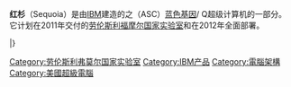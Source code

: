 {{unreferenced|time=2012-02-04T09:37:01+00:00}}
{{noteTA
|G1 = IT
}}
'''红杉'''（Sequoia）是由[[IBM|IBM]]建造的{{Link-en|美国国家核安全管理局|National Nuclear Security Administration}}之{{Link-en|高级仿真和计算计划|Advanced Simulation and Computing Program}}（ASC）[[蓝色基因|蓝色基因]]/ Q超级计算机的一部分。它计划在2011年交付的[[劳伦斯利福摩尔国家实验室|劳伦斯利福摩尔国家实验室]]和在2012年全面部署。

{{S-start}}
{{S-ach|rec}}
{{S-bef|before=[[京_(超级电脑)|京]]<br />10.51 petaflops}}
{{S-ttl
 | title = [[TOP500|世界最強的超級電腦]]
 | years = 2012年6月 – 2012年11月
}}
{{S-aft|after=[[泰坦_(超級電腦)|泰坦]]<br />17.59 petaflops}}
|}

{{電腦小作品}}
[[Category:劳伦斯利弗莫尔国家实验室|Category:劳伦斯利弗莫尔国家实验室]]
[[Category:IBM产品|Category:IBM产品]]
[[Category:電腦架構|Category:電腦架構]]
[[Category:美國超級電腦|Category:美國超級電腦]]